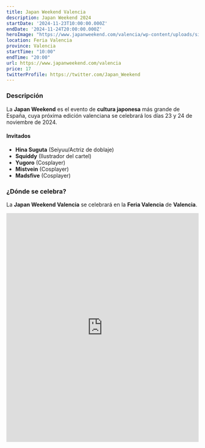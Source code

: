 ```yaml
---
title: Japan Weekend Valencia
description: Japan Weekend 2024
startDate: '2024-11-23T10:00:00.000Z'
endDate: '2024-11-24T20:00:00.000Z'
heroImage: "https://www.japanweekend.com/valencia/wp-content/uploads/sites/4/2024/10/Cartel-Valencia-lowres-scaled.jpg"
location: Feria Valencia
province: Valencia
startTime: "10:00"
endTime: "20:00"
url: https://www.japanweekend.com/valencia
price: 17
twitterProfile: https://twitter.com/Japan_Weekend
---
```


### Descripción

La **Japan Weekend** es el evento de **cultura japonesa** más grande de España, cuya próxima edición valenciana se celebrará los días 23 y 24 de noviembre de 2024.

#### Invitados

+ **Hina Suguta** (Seiyuu/Actriz de doblaje)
+ **Squiddy** (Ilustrador del cartel)
+ **Yugoro** (Cosplayer)
+ **Mistvein** (Cosplayer)
+ **Madsfive** (Cosplayer)

### ¿Dónde se celebra?

La **Japan Weekend Valencia** se celebrará en la **Feria Valencia** de **Valencia**.

<iframe src="https://www.google.com/maps/embed?pb=!1m18!1m12!1m3!1d3078.4369950225623!2d-0.4301994850074721!3d39.504625818527536!2m3!1f0!2f0!3f0!3m2!1i1024!2i768!4f13.1!3m3!1m2!1s0xd60456cf398be71%3A0xa41b3b9e8bdd5bc1!2sFeria%20Valencia!5e0!3m2!1ses!2ses!4v1623306706674!5m2!1ses!2ses" width="100%" height="600" style="border: 0px; pointer-events: none;" allowfullscreen="" loading="lazy" aria-label="Fira Valencia"></iframe>
